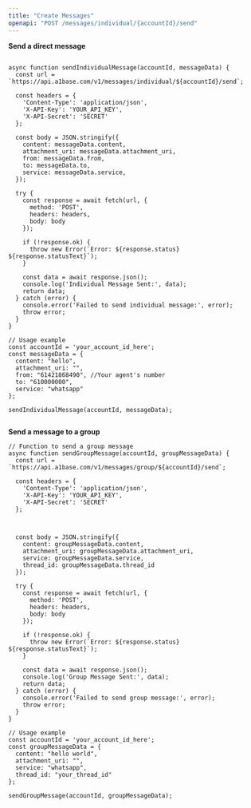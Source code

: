 ```yaml
---
title: "Create Messages"
openapi: "POST /messages/individual/{accountId}/send"
---
```




**Send a direct message**&#x20;

```

async function sendIndividualMessage(accountId, messageData) {
  const url = `https://api.a1base.com/v1/messages/individual/${accountId}/send`;

  const headers = {
    'Content-Type': 'application/json',
    'X-API-Key': 'YOUR_API_KEY',
    'X-API-Secret': 'SECRET'
  };

  const body = JSON.stringify({
    content: messageData.content,
    attachment_uri: messageData.attachment_uri,
    from: messageData.from,
    to: messageData.to,
    service: messageData.service,
  });

  try {
    const response = await fetch(url, {
      method: 'POST',
      headers: headers,
      body: body
    });

    if (!response.ok) {
      throw new Error(`Error: ${response.status} ${response.statusText}`);
    }

    const data = await response.json();
    console.log('Individual Message Sent:', data);
    return data;
  } catch (error) {
    console.error('Failed to send individual message:', error);
    throw error;
  }
}

// Usage example
const accountId = 'your_account_id_here';
const messageData = {
  content: "hello",
  attachment_uri: "",
  from: "61421868490", //Your agent's number
  to: "610000000",
  service: "whatsapp"
};

sendIndividualMessage(accountId, messageData);
 
```



**Send a message to a group**&#x20;

```
// Function to send a group message
async function sendGroupMessage(accountId, groupMessageData) {
  const url = `https://api.a1base.com/v1/messages/group/${accountId}/send`;

  const headers = {
    'Content-Type': 'application/json',
    'X-API-Key': 'YOUR_API_KEY',
    'X-API-Secret': 'SECRET'
  };

 

  const body = JSON.stringify({
    content: groupMessageData.content,
    attachment_uri: groupMessageData.attachment_uri,
    service: groupMessageData.service,
    thread_id: groupMessageData.thread_id
  });

  try {
    const response = await fetch(url, {
      method: 'POST',
      headers: headers,
      body: body
    });

    if (!response.ok) {
      throw new Error(`Error: ${response.status} ${response.statusText}`);
    }

    const data = await response.json();
    console.log('Group Message Sent:', data);
    return data;
  } catch (error) {
    console.error('Failed to send group message:', error);
    throw error;
  }
}

// Usage example
const accountId = 'your_account_id_here';
const groupMessageData = {
  content: "hello world",
  attachment_uri: "",
  service: "whatsapp",
  thread_id: "your_thread_id"
};

sendGroupMessage(accountId, groupMessageData);

```
